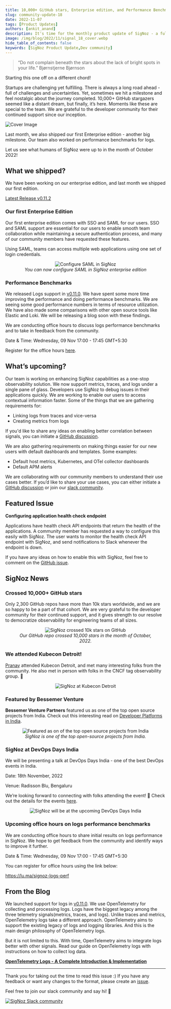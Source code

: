 ```yaml
---
title: 10,000+ GitHub stars, Enterprise edition, and Performance Benchmarks - SigNal 18
slug: community-update-18
date: 2022-11-07
tags: [Product Updates]
authors: [ankit_anand]
description: It's time for the monthly product update of SigNoz - a full-stack open-source APM tool. Find out what we've been upto at SigNoz during October, 2022.
image: /img/blog/2022/11/signal_18_cover.webp
hide_table_of_contents: false
keywords: [SigNoz Product Update,Dev community]
---
```


<head>
  <link rel="canonical" href="https://signoz.io/blog/community-update-18/"/>
</head>

> “Do not complain beneath the stars about the lack of bright spots in your life.”
> Bjørnstjerne Bjørnson

Starting this one off on a different chord!

Startups are challenging yet fulfilling. There is always a long road ahead - full of challenges and uncertainties. Yet, sometimes we hit a milestone and feel nostalgic about the journey completed. 10,000+ GitHub stargazers seemed like a distant dream, but finally, it’s here. Moments like these are special to the team. We are grateful to the developer community for their continued support since our inception.



![Cover Image](/img/blog/2022/11/signal_18_cover.webp)

Last month, we also shipped our first Enterprise edition - another big milestone. Our team also worked on performance benchmarks for logs.

Let us see what humans of SigNoz were up to in the month of October 2022!

## What we shipped?

We have been working on our enterprise edition, and last month we shipped our first edition.

<a href = "https://github.com/SigNoz/signoz/releases/tag/v0.11.2" rel="noopener noreferrer nofollow" target="_blank" >Latest Release v0.11.2</a>

### Our first Enterprise Edition

Our first enterprise edition comes with SSO and SAML for our users. SSO and SAML support are essential for our users to enable smooth team collaboration while maintaining a secure authentication process, and many of our community members have requested these features.

Using SAML, teams can access multiple web applications using one set of login credentials.

<figure data-zoomable align='center'>
    <img src="/img/blog/2022/11/configure-saml.webp" alt="Configure SAML in SigNoz"/>
    <figcaption><i>You can now configure SAML in SigNoz enterprise edition</i></figcaption>
</figure>



### Performance Benchmarks

We released Logs support in <a href = "https://github.com/SigNoz/signoz/releases/tag/v0.11.0" rel="noopener noreferrer nofollow" target="_blank" >v0.11.0</a>. We have spent some more time improving the performance and doing performance benchmarks. We are seeing some good performance numbers in terms of resource utilization. We have also made some comparisons with other open source tools like Elastic and Loki. We will be releasing a blog soon with these findings.

We are conducting office hours to discuss logs performance benchmarks and to take in feedback from the community.

Date & Time: Wednesday, 09 Nov 17:00 - 17:45 GMT+5:30

Register for the office hours <a href = "https://lu.ma/signoz-logs-perf" rel="noopener noreferrer nofollow" target="_blank" >here</a>.

## What’s upcoming?

Our team is working on enhancing SigNoz capabilities as a one-stop observability solution. We now support metrics, traces, and logs under a single pane of glass. Developers use SigNoz to debug issues in their applications quickly. We are working to enable our users to access contextual information faster. Some of the things that we are gathering requirements for:

- Linking logs from traces and vice-versa
- Creating metrics from logs

If you'd like to share any ideas on enabling better correlation between signals, you can initiate a <a href = "https://github.com/SigNoz/signoz/discussions/1694" rel="noopener noreferrer nofollow" target="_blank" >GitHub discussion</a>.

We are also gathering requirements on making things easier for our new users with default dashboards and templates. Some examples:

- Default host metrics, Kubernetes, and OTel collector dashboards
- Default APM alerts

We are collaborating with our community members to understand their use cases better. If you’d like to share your use cases, you can either initiate a <a href = "https://github.com/SigNoz/signoz/discussions/1695" rel="noopener noreferrer nofollow" target="_blank" >GitHub discussion</a> or join our <a href = "https://signoz.io/slack" rel="noopener noreferrer nofollow" target="_blank" >slack community</a>.

## Featured Issue

**Configuring application health check endpoint**

Applications have health check API endpoints that return the health of the applications. A community member has requested a way to configure this easily with SigNoz. The user wants to monitor the health check API endpoint with SigNoz, and send notifications to Slack whenever the endpoint is down.

If you have any ideas on how to enable this with SigNoz, feel free to comment on the <a href = "https://github.com/SigNoz/signoz/issues/1682" rel="noopener noreferrer nofollow" target="_blank" >GitHub issue</a>.

## SigNoz News

### Crossed 10,000+ GitHub stars

Only 2,300 GitHub repos have more than 10k stars worldwide, and we are so happy to be a part of that cohort. We are very grateful to the developer community for their continued support, and it gives strength to our resolve to democratize observability for engineering teams of all sizes.

<figure data-zoomable align='center'>
    <img src="/img/blog/2022/11/signoz_star_history_10k.webp" alt="SigNoz crossed 10k stars on GitHub"/>
    <figcaption><i>Our GitHub repo crossed 10,000 stars in the month of October, 2022.</i></figcaption>
</figure>



### We attended Kubecon Detroit!

<a href = "https://www.linkedin.com/in/pranay01/" rel="noopener noreferrer nofollow" target="_blank" >Pranay</a> attended Kubecon Detroit, and met many interesting folks from the community. He also met in person with folks in the CNCF tag observability group. 🤗

<figure data-zoomable align='center'>
    <img src="/img/blog/2022/11/pranay_kubecon.webp" alt="SigNoz at Kubecon Detroit"/>
</figure>



### Featured by Bessemer Venture

**Bessemer Venture Partners** featured us as one of the top open source projects from India. Check out this interesting read on <a href = "https://www.bvp.com/atlas/developer-platforms-in-india" rel="noopener noreferrer nofollow" target="_blank" >Developer Platforms in India</a>.

<figure data-zoomable align='center'>
    <img src="/img/blog/2022/11/top_open_source_projects.webp" alt="Featured as on of the top open source projects from India"/>
    <figcaption><i>SigNoz is one of the top open-source projects from India.</i></figcaption>
</figure>



### SigNoz at DevOps Days India

We will be presenting a talk at DevOps Days India - one of the best DevOps events in India.

Date: 18th November, 2022

Venue: Radisson Blu, Bengaluru

We’re looking forward to connecting with folks attending the event! 👋 Check out the details for the events <a href = "https://devopsdaysindia.org/" rel="noopener noreferrer nofollow" target="_blank" >here</a>.

<figure data-zoomable align='center'>
    <img src="/img/blog/2022/11/ankit_at_devopsdays_india.webp" alt="SigNoz will be at the upcoming DevOps Days India"/>
</figure>



### Upcoming office hours on logs performance benchmarks

We are conducting office hours to share initial results on logs performance in SigNoz. We hope to get feedback from the community and identify ways to improve it further.

Date & Time: Wednesday, 09 Nov 17:00 - 17:45 GMT+5:30

You can register for office hours using the link below:

<a href = "https://lu.ma/signoz-logs-perf" rel="noopener noreferrer nofollow" target="_blank" >https://lu.ma/signoz-logs-perf</a>

## From the Blog

We launched support for logs in [v0.11.0](https://github.com/SigNoz/signoz/releases/tag/v0.11.0). We use OpenTelemetry for collecting and processing logs. Logs have the biggest legacy among the three telemetry signals(metrics, traces, and logs). Unlike traces and metrics, OpenTelemetry logs take a different approach. OpenTelemetry aims to support the existing legacy of logs and logging libraries. And this is the main design philosophy of OpenTelemetry logs.

But it is not limited to this. With time, OpenTelemetry aims to integrate logs better with other signals. Read our guide on OpenTelemetry logs with instructions on how to collect log data.

**[OpenTelemetry Logs - A Complete Introduction & Implementation](https://signoz.io/blog/opentelemetry-logs/)**

---

Thank you for taking out the time to read this issue :) If you have any feedback or want any changes to the format, please create an <a href = "https://github.com/SigNoz/signoz/issues" rel="noopener noreferrer nofollow" target="_blank" >issue</a>.

Feel free to join our slack community and say hi! 👋

[![SigNoz Slack community](/img/blog/common/join_slack_cta.webp)](https://signoz.io/slack)
